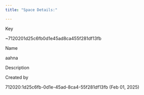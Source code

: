 ```yaml
---
title: "Space Details:"

---
```


Key

~7120201d25c6fb0d1e45ad8ca455f281df13fb

Name

aahna

Description

Created by

712020:1d25c6fb-0d1e-45ad-8ca4-55f281df13fb (Feb 01, 2025)
